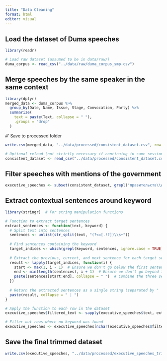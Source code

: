 ```yaml
---
title: "Data Cleaning"
format: html
editor: visual
---
```


## Load the dataset of Duma speeches

```r
library(readr)

# Load raw dataset (assumed to be in data/raw/)
duma_corpus <- read_csv("../data/raw/duma_corpus_smp.csv")
```

## Merge speeches by the same speaker in the same context

```r
library(dplyr)
merged_data <- duma_corpus %>%
  group_by(Date, Name, Issue, Stage, Convocation, Party) %>%
  summarize(
    text = paste(Text, collapse = " "),  
    .groups = "drop"  
  )
```

\#' Save to processed folder

```r
write.csv(merged_data, "../data/processed/consistent_dataset.csv", row.names = FALSE)

# Optional reload (not strictly necessary if continuing in same session)
consistent_dataset <- read_csv("../data/processed/consistent_dataset.csv")
```

## Filter speeches with mentions of the government

```r
executive_speeches <- subset(consistent_dataset, grepl("правительств\\w*", text, ignore.case = TRUE))
```

## Extract contextual sentences around keyword

```r
library(stringr)  # For string manipulation functions

# Function to extract target sentences
extract_sentences <- function(text, keyword) {
  # Split text into sentences
  sentences <- unlist(str_split(text, "(?<=[.!?])\\s+"))
  
  # Find sentences containing the keyword
  target_indices <- which(grepl(keyword, sentences, ignore.case = TRUE))
  
  # Extract the previous, current, and next sentence for each target sentence
  result <- lapply(target_indices, function(i) {
    start <- max(1, i - 1)  # Ensure we don't go below the first sentence
    end <- min(length(sentences), i + 1)  # Ensure we don't go beyond the last sentence
    paste(sentences[start:end], collapse = " ")  # Combine the three sentences
  })
  
  # Return the extracted sentences as a single string (separated by " | " if multiple occurrences)
  paste(result, collapse = " | ")
}

# Apply the function to each row in the dataset
executive_speeches$filtered_text <- sapply(executive_speeches$text, extract_sentences, keyword = "правительств\\w*")

# Filter out rows where no keyword was found
executive_speeches <- executive_speeches[nchar(executive_speeches$filtered_text) > 0, ]
```

## Save the final trimmed dataset

```r
write.csv(executive_speeches, "../data/processed/executive_speeches_trimmed.csv", row.names = FALSE)
```
